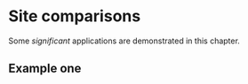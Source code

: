 # Site comparisons

Some _significant_ applications are demonstrated in this chapter.

## Example one  

